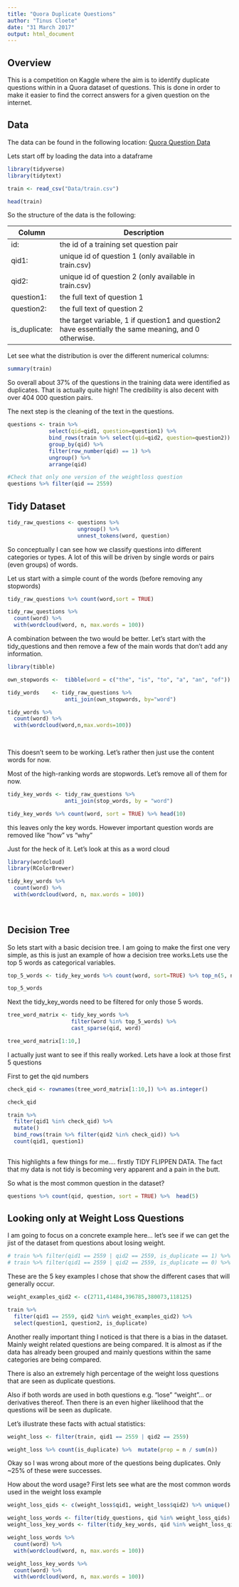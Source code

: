 ```yaml
---
title: "Quora Duplicate Questions"
author: "Tinus Cloete"
date: "31 March 2017"
output: html_document
---
```


## Overview

This is a competition on Kaggle where the aim is to identify duplicate questions within in a Quora dataset of questions. 
This is done in order to make it easier to find the correct answers for a given question on the internet.

## Data

The data can be found in the following location: [Quora Question Data](https://www.kaggle.com/c/quora-question-pairs/data)

Lets start off by loading the data into a dataframe

```r
library(tidyverse)
library(tidytext)
```

```r
train <- read_csv("Data/train.csv")

head(train)
```

So the structure of the data is the following:

Column | Description
------ | ----------------------------------------------------------------
id:    | the id of a training set question pair
qid1:  | unique id of question 1 (only available in train.csv)
qid2:  | unique id of question 2 (only available in train.csv)
question1: | the full text of question 1
question2: | the full text of question 2
is_duplicate: | the target variable, 1 if question1 and question2 have essentially the same meaning, and 0 otherwise.

Let see what the distribution is over the different numerical columns:

```r

summary(train)

```

So overall about 37% of the questions in the training data were identified as duplicates. That is actually quite high!
The credibility is also decent with over 404 000 question pairs.

The next step is the cleaning of the text in the questions.

```r

questions <- train %>% 
             select(qid=qid1, question=question1) %>% 
             bind_rows(train %>% select(qid=qid2, question=question2)) %>% 
             group_by(qid) %>% 
             filter(row_number(qid) == 1) %>% 
             ungroup() %>% 
             arrange(qid)

#Check that only one version of the weightloss question
questions %>% filter(qid == 2559)

```


## Tidy Dataset

```r
tidy_raw_questions <- questions %>% 
                      ungroup() %>% 
                      unnest_tokens(word, question)

```

 So conceptually I can see how we classify questions into different categories or types. A lot of this will be driven by single words or pairs (even groups) of words.
 
Let us start with a simple count of the words (before removing any stopwords)

```r

tidy_raw_questions %>% count(word,sort = TRUE)
```

```r

tidy_raw_questions %>% 
  count(word) %>% 
  with(wordcloud(word, n, max.words = 100))

```

A combination between the two would be better. Let's start with the tidy_questions and then remove a few of the main words that don't add any information.

```r
library(tibble)

own_stopwords <-  tibble(word = c("the", "is", "to", "a", "an", "of"))

tidy_words    <- tidy_raw_questions %>% 
                  anti_join(own_stopwords, by="word")

tidy_words %>% 
  count(word) %>% 
  with(wordcloud(word,n,max.words=100))
                  
                   
```

This doesn't seem to be working. Let's rather then just use the content words for now.

Most of the high-ranking words are stopwords. Let's remove all of them for now.

```r
tidy_key_words <- tidy_raw_questions %>% 
                  anti_join(stop_words, by = "word")

tidy_key_words %>% count(word, sort = TRUE) %>% head(10)

```

this leaves only the key words. However important question words are removed like "how" vs "why"

Just for the heck of it. Let's look at this as a word cloud

```r
library(wordcloud)
library(RColorBrewer)

tidy_key_words %>% 
  count(word) %>% 
  with(wordcloud(word, n, max.words = 100))
              
                
```

## Decision Tree

So lets start with a basic decision tree. I am going to make the first one very simple, as this is just an example of how a decision tree works.Lets use the top 5 words as categorical variables.

```r
top_5_words <- tidy_key_words %>% count(word, sort=TRUE) %>% top_n(5, n) %>% .$word

top_5_words

```

Next the tidy_key_words need to be filtered for only those 5 words.

```r

tree_word_matrix <- tidy_key_words %>% 
                    filter(word %in% top_5_words) %>% 
                    cast_sparse(qid, word)

tree_word_matrix[1:10,]

```

I actually just want to see if this really worked. Lets have a look at those first 5 questions

First to get the qid numbers
```r

check_qid <- rownames(tree_word_matrix[1:10,]) %>% as.integer()

check_qid

```


```r

train %>% 
  filter(qid1 %in% check_qid) %>%
  mutate()
  bind_rows(train %>% filter(qid2 %in% check_qid)) %>% 
  count(qid1, question1)
          
```

This highlights a few things for me.... firstly TIDY FLIPPEN DATA. The fact that my data is not tidy is becoming very apparent and a pain in the butt.


So what is the most common question in the dataset?

```r
questions %>% count(qid, question, sort = TRUE) %>%  head(5)
```

## Looking only at Weight Loss Questions

I am going to focus on a concrete example here... let's see if we can get the jist of the dataset from questions about losing weight.

```r

# train %>% filter(qid1 == 2559 | qid2 == 2559, is_duplicate == 1) %>% View()
# train %>% filter(qid1 == 2559 | qid2 == 2559, is_duplicate == 0) %>% View()

```

These are the 5 key examples I chose that show the different cases that will generally occur.

```r

weight_examples_qid2 <- c(2711,41484,396785,380073,118125)

train %>% 
  filter(qid1 == 2559, qid2 %in% weight_examples_qid2) %>% 
  select(question1, question2, is_duplicate)

```

Another really important thing I noticed is that there is a bias in the dataset. Mainly weight related questions are being compared. It is almost as if the data has already been grouped and mainly questions within the same categories are being compared.

There is also an extremely high percentage of the weight loss questions that are seen as duplicate questions.

Also if both words are used in both questions e.g. "lose" "weight"... or derivatives thereof. Then there is an even higher likelihood that the questions will be seen as duplicate.

Let's illustrate these facts with actual statistics:

```r

weight_loss <- filter(train, qid1 == 2559 | qid2 == 2559)

weight_loss %>% count(is_duplicate) %>%  mutate(prop = n / sum(n))

```

Okay so I was wrong about more of the questions being duplicates. Only ~25% of these were successes.

How about the word usage? First lets see what are the most common words used in the weight loss example

```r
weight_loss_qids <- c(weight_loss$qid1, weight_loss$qid2) %>% unique()

weight_loss_words <- filter(tidy_questions, qid %in% weight_loss_qids)
weight_loss_key_words <- filter(tidy_key_words, qid %in% weight_loss_qids)
```

```r
weight_loss_words %>% 
  count(word) %>% 
  with(wordcloud(word, n, max.words = 100))
```

```r
weight_loss_key_words %>% 
  count(word) %>% 
  with(wordcloud(word, n, max.words = 100))
```

```r

```

